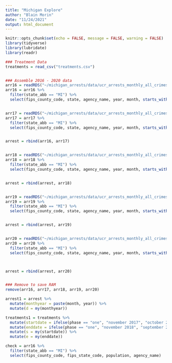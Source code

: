 ```yaml
---
title: "Michigan Explore"
author: "Blain Morin"
date: "11/24/2021"
output: html_document
---
```


```r

knitr::opts_chunk$set(echo = FALSE, message = FALSE, warning = FALSE)
library(tidyverse)
library(lubridate)
library(readr)

```

```r

### Treatment Data
treatments = read_csv("treatments.csv")


### Assemble 2016 - 2020 data
arr16 = readRDS("~/michigan_arrests/data/ucr_arrests_monthly_all_crimes_race_sex_2016.rds")
arr16 = arr16 %>%
  filter(state_abb == "MI") %>%
  select(fips_county_code, state, agency_name, year, month, starts_with("dui"))


arr17 = readRDS("~/michigan_arrests/data/ucr_arrests_monthly_all_crimes_race_sex_2017.rds")
arr17 = arr17 %>%
  filter(state_abb == "MI") %>%
  select(fips_county_code, state, agency_name, year, month, starts_with("dui"))


arrest = rbind(arr16, arr17)


arr18 = readRDS("~/michigan_arrests/data/ucr_arrests_monthly_all_crimes_race_sex_2018.rds")
arr18 = arr18 %>%
  filter(state_abb == "MI") %>%
  select(fips_county_code, state, agency_name, year, month, starts_with("dui"))


arrest = rbind(arrest, arr18)


arr19 = readRDS("~/michigan_arrests/data/ucr_arrests_monthly_all_crimes_race_sex_2019.rds")
arr19 = arr19 %>%
  filter(state_abb == "MI") %>%
  select(fips_county_code, state, agency_name, year, month, starts_with("dui"))


arrest = rbind(arrest, arr19)


arr20 = readRDS("~/michigan_arrests/data/ucr_arrests_monthly_all_crimes_race_sex_2020.rds")
arr20 = arr20 %>%
  filter(state_abb == "MI") %>%
  select(fips_county_code, state, agency_name, year, month, starts_with("dui"))



arrest = rbind(arrest, arr20)


### Remove to save RAM
remove(arr16, arr17, arr18, arr19, arr20)

```

```r

arrest1 = arrest %>%
  mutate(monthyear = paste(month, year)) %>%
  mutate(d = my(monthyear))

treatments1 = treatments %>%
  mutate(startdate = ifelse(phase == "one", "november 2017", "october 2019")) %>%
  mutate(enddate = ifelse(phase == "one", "november 2018", "september 2020")) %>%
  mutate(s = my(startdate)) %>%
  mutate(e = my(enddate))


```




```r

check = arr16 %>%
  filter(state_abb == "MI") %>%
  select(fips_county_code, fips_state_code, population, agency_name)

```



